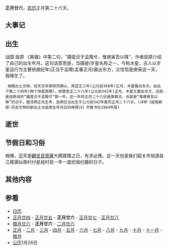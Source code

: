 {{Lunar01Calendar}}
'''正月廿六'''，[[农历|农历]]正月第二十六天。

==大事记==

==出生==
战国 屈原
《离骚》中第二句，"摄提贞于孟陬兮，惟庚寅吾以降"，作者屈原介绍了自己的出生年月。这句话意思是，当摄提(岁星名称之一，今称木星，古人以岁星运行为主要依据纪年)正当于孟陬(孟春正月)晨出东方，又恰恰是庚寅这一天，我降生了。
  根据出土文物，经天文学家研究确认，周显王三年(公元前366年)正月，木星晨出东方。由此下推二十四年(两个恒星周期)，即楚宣王二十八年(公元前342年)正月，木星又晨出东方，这就是屈原说的“摄提贞于孟陬兮”那一年。这一年的正月二十六日是庚寅日，也就是“惟庚寅吾以降”的日子。据汤炳正先生考，屈原应当出生于公元前342年夏历正月二十六日。(详参《屈赋新探·历史文物的新出土与屈原生年月日的再探讨》齐鲁书社1984年版)

==逝世==

==节假日和习俗==
相傳，這天是[[觀世音菩薩|觀世音菩薩]]大開寶庫之日，有求必應。这一天也是我们韶关市翁源县江尾镇仙南村付星组村民一年一度祀祖扫墓的日子。

==其他内容==

==参看==
*[[历史上的今天|日历]]
*[[正月廿四|正月廿四]] - [[正月廿五|正月廿五]] - '''正月廿六''' - [[正月廿七|正月廿七]] - [[正月廿八|正月廿八]] 
*[[腊月廿六|腊月廿六]] - '''正月廿六''' - [[二月廿六|二月廿六]]
*[[正月|正月]] - [[二月_(农历)|二月]] - [[三月_(农历)|三月]] - [[四月_(农历)|四月]] - [[五月_(农历)|五月]] - [[六月_(农历)|六月]] - [[七月_(农历)|七月]] - [[八月_(农历)|八月]] - [[九月_(农历)|九月]] - [[十月_(农历)|十月]] - [[十一月_(农历)|十一月]] - [[腊月|腊月]]
*[[公历|公历]]1月26日